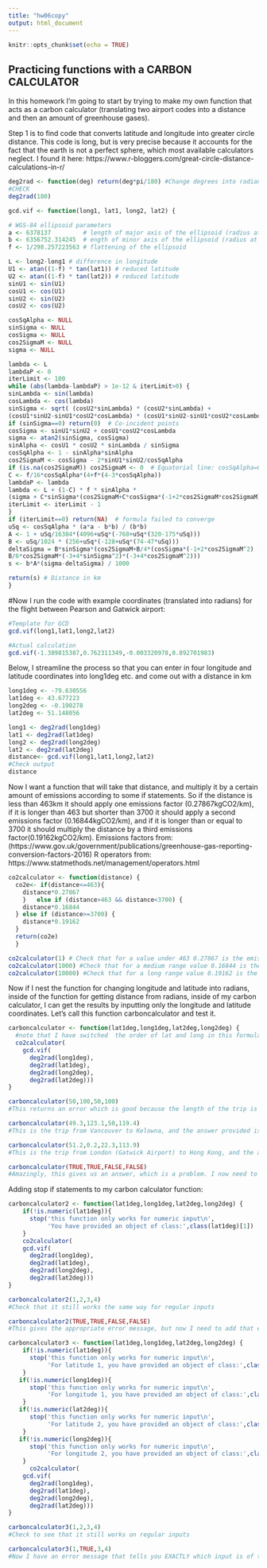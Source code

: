 ```yaml
---
title: "hw06copy"
output: html_document
---
```


```r
knitr::opts_chunk$set(echo = TRUE)
```

## Practicing functions with a CARBON CALCULATOR

In this homework I'm going to start by trying to make my own function that acts as a carbon calculator (translating two airport codes into a distance and then an amount of greenhouse gases).

Step 1 is to find code that converts latitude and longitude into greater circle distance. This code is long, but is very precise because it accounts for the fact that the earth is not a perfect sphere, which most available calculators neglect. I found it here: https://www.r-bloggers.com/great-circle-distance-calculations-in-r/
```r
deg2rad <- function(deg) return(deg*pi/180) #Change degrees into radians
#CHECK
deg2rad(180)

gcd.vif <- function(long1, lat1, long2, lat2) {

# WGS-84 ellipsoid parameters
a <- 6378137         # length of major axis of the ellipsoid (radius at equator)
b <- 6356752.314245  # ength of minor axis of the ellipsoid (radius at the poles)
f <- 1/298.257223563 # flattening of the ellipsoid

L <- long2-long1 # difference in longitude
U1 <- atan((1-f) * tan(lat1)) # reduced latitude
U2 <- atan((1-f) * tan(lat2)) # reduced latitude
sinU1 <- sin(U1)
cosU1 <- cos(U1)
sinU2 <- sin(U2)
cosU2 <- cos(U2)

cosSqAlpha <- NULL
sinSigma <- NULL
cosSigma <- NULL
cos2SigmaM <- NULL
sigma <- NULL

lambda <- L
lambdaP <- 0
iterLimit <- 100
while (abs(lambda-lambdaP) > 1e-12 & iterLimit>0) {
sinLambda <- sin(lambda)
cosLambda <- cos(lambda)
sinSigma <- sqrt( (cosU2*sinLambda) * (cosU2*sinLambda) +
(cosU1*sinU2-sinU1*cosU2*cosLambda) * (cosU1*sinU2-sinU1*cosU2*cosLambda) )
if (sinSigma==0) return(0)  # Co-incident points
cosSigma <- sinU1*sinU2 + cosU1*cosU2*cosLambda
sigma <- atan2(sinSigma, cosSigma)
sinAlpha <- cosU1 * cosU2 * sinLambda / sinSigma
cosSqAlpha <- 1 - sinAlpha*sinAlpha
cos2SigmaM <- cosSigma - 2*sinU1*sinU2/cosSqAlpha
if (is.na(cos2SigmaM)) cos2SigmaM <- 0  # Equatorial line: cosSqAlpha=0
C <- f/16*cosSqAlpha*(4+f*(4-3*cosSqAlpha))
lambdaP <- lambda
lambda <- L + (1-C) * f * sinAlpha *
(sigma + C*sinSigma*(cos2SigmaM+C*cosSigma*(-1+2*cos2SigmaM*cos2SigmaM)))
iterLimit <- iterLimit - 1
}
if (iterLimit==0) return(NA)  # formula failed to converge
uSq <- cosSqAlpha * (a*a - b*b) / (b*b)
A <- 1 + uSq/16384*(4096+uSq*(-768+uSq*(320-175*uSq)))
B <- uSq/1024 * (256+uSq*(-128+uSq*(74-47*uSq)))
deltaSigma = B*sinSigma*(cos2SigmaM+B/4*(cosSigma*(-1+2*cos2SigmaM^2) -
B/6*cos2SigmaM*(-3+4*sinSigma^2)*(-3+4*cos2SigmaM^2)))
s <- b*A*(sigma-deltaSigma) / 1000

return(s) # Distance in km
}
```



#Now I run the code with example coordinates (translated into radians) for the flight between Pearson and Gatwick airport:

```r
#Template for GCD
gcd.vif(long1,lat1,long2,lat2)

#Actual calculation
gcd.vif(-1.389815387,0.762311349,-0.003320978,0.892701983)
```



Below, I streamline the process so that you can enter in four longitude and latitude coordinates into long1deg etc. and come out with a distance in km
```r
long1deg <- -79.630556
lat1deg <- 43.677223
long2deg <- -0.190278
lat2deg <- 51.148056

long1 <- deg2rad(long1deg)
lat1 <- deg2rad(lat1deg)
long2 <- deg2rad(long2deg)
lat2 <- deg2rad(lat2deg)
distance<- gcd.vif(long1,lat1,long2,lat2)
#Check output
distance
```



Now I want a function that will take that distance, and multiply it by a certain amount of emissions according to some if statements. So if the distance is less than 463km it should apply one emissions factor (0.27867kgCO2/km), if it is longer than 463 but shorter than 3700 it should apply a second emissions factor (0.16844kgCO2/km), and if it is longer than or equal to 3700 it should multiply the distance by a third emissions factor(0.19162kgCO2/km). Emissions factors from: (https://www.gov.uk/government/publications/greenhouse-gas-reporting-conversion-factors-2016)
R operators from: https://www.statmethods.net/management/operators.html


```r
co2calculator <- function(distance) {
  co2e<- if(distance<=463){
    distance*0.27867
    }   else if (distance>463 && distance<3700) {
    distance*0.16844
  } else if (distance>=3700) {
    distance*0.19162
  } 
  return(co2e)
  }

co2calculator(1) # Check that for a value under 463 0.27867 is the emissions factor
co2calculator(1000) #Check that for a medium range value 0.16844 is the factor
co2calculator(10000) #Check that for a long range value 0.19162 is the factor
```



Now if I nest the function for changing longitude and latitude into radians, inside of the function for getting distance from radians, inside of my carbon calculator, I can get the results by inputting only the longitude and latitude coordinates. Let's call this function carboncalculator and test it.
```r
carboncalculator <- function(lat1deg,long1deg,lat2deg,long2deg) {
  #note that I have switched  the order of lat and long in this formula because the function I copied from the internet went against geography conventions
  co2calculator(
    gcd.vif(
      deg2rad(long1deg),
      deg2rad(lat1deg),
      deg2rad(long2deg),
      deg2rad(lat2deg)))
}

carboncalculator(50,100,50,100)
#This returns an error which is good because the length of the trip is zero

carboncalculator(49.3,123.1,50,119.4)
#This is the trip from Vancouver to Kelowna, and the answer provided is reasonable (77kg of CO2)

carboncalculator(51.2,0.2,22.3,113.9)
#This is the trip from London (Gatwick Airport) to Hong Kong, and the answer provided is reasonable (1844kg of CO2)

carboncalculator(TRUE,TRUE,FALSE,FALSE)
#Amazingly, this gives us an answer, which is a problem. I now need to add some safeguards.

```



Adding stop if statements to my carbon calculator function:

```r
carboncalculator2 <- function(lat1deg,long1deg,lat2deg,long2deg) {
    if(!is.numeric(lat1deg)){
      stop('this function only works for numeric input\n',
           'You have provided an object of class:',class(lat1deg)[1])
    }
    co2calculator(
    gcd.vif(
      deg2rad(long1deg),
      deg2rad(lat1deg),
      deg2rad(long2deg),
      deg2rad(lat2deg)))
}

carboncalculator2(1,2,3,4)
#Check that it still works the same way for regular inputs

carboncalculator2(TRUE,TRUE,FALSE,FALSE)
#This gives the appropriate error message, but now I need to add that error message for all longitude and latitude inputs:

carboncalculator3 <- function(lat1deg,long1deg,lat2deg,long2deg) {
    if(!is.numeric(lat1deg)){
      stop('this function only works for numeric input\n',
           'For latitude 1, you have provided an object of class:',class(lat1deg)[1])
    }
   if(!is.numeric(long1deg)){
      stop('this function only works for numeric input\n',
           'For longitude 1, you have provided an object of class:',class(long1deg)[1])
    }
   if(!is.numeric(lat2deg)){
      stop('this function only works for numeric input\n',
           'For latitude 2, you have provided an object of class:',class(lat2deg)[1])
    }
   if(!is.numeric(long2deg)){
      stop('this function only works for numeric input\n',
           'For longitude 2, you have provided an object of class:',class(long2deg)[1])
    }
      co2calculator(
    gcd.vif(
      deg2rad(long1deg),
      deg2rad(lat1deg),
      deg2rad(long2deg),
      deg2rad(lat2deg)))
}

carboncalculator3(1,2,3,4)
#Check to see that it still works on regular inputs

carboncalculator3(1,TRUE,3,4)
#Now I have an error message that tells you EXACTLY which input is of the wrong class and which class it should be!

```



